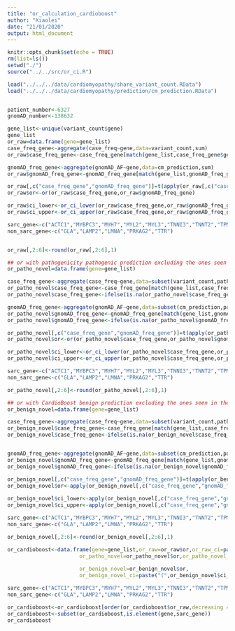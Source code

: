 ```yaml
---
title: "or_calculation_cardioboost"
author: "Xiaolei"
date: "21/01/2020"
output: html_document
---
```


```r
knitr::opts_chunk$set(echo = TRUE)
rm(list=ls())
setwd("./")
source("../../src/or_ci.R")

load("../../../data/cardiomyopathy/share_variant_count.RData")
load("../../../data/cardiomyopathy/prediction/cm_prediction.RData")


patient_number<-6327
gnomAD_number<-138632
```



```r

gene_list<-unique(variant_count$gene)
gene_list
or_raw=data.frame(gene=gene_list)
case_freq_gene<-aggregate(case_freq~gene,data=variant_count,sum)
or_raw$case_freq_gene<-case_freq_gene[match(gene_list,case_freq_gene$gene),]$case_freq

gnomAD_freq_gene<-aggregate(gnomAD_AF~gene,data=cm_prediction,sum)
or_raw$gnomAD_freq_gene<-gnomAD_freq_gene[match(gene_list,gnomAD_freq_gene$gene),]$gnomAD_AF

or_raw[,c("case_freq_gene","gnomAD_freq_gene")]=t(apply(or_raw[,c("case_freq_gene","gnomAD_freq_gene")],1,function(x){check_input(x[1],x[2])}))
or_raw$or<-or(or_raw$case_freq_gene,or_raw$gnomAD_freq_gene)

or_raw$ci_lower<-or_ci_lower(or_raw$case_freq_gene,or_raw$gnomAD_freq_gene,patient_number,gnomAD_number)
or_raw$ci_upper<-or_ci_upper(or_raw$case_freq_gene,or_raw$gnomAD_freq_gene,patient_number,gnomAD_number)

sarc_gene<-c("ACTC1","MYBPC3","MYH7","MYL2","MYL3","TNNI3","TNNT2","TPM1")
non_sarc_gene<-c("GLA","LAMP2","LMNA","PRKAG2","TTR")


or_raw[,2:6]<-round(or_raw[,2:6],1)

```



```r
## or with pathogenicity pathogenic prediction excluding the ones seen in training data
or_patho_novel=data.frame(gene=gene_list)

case_freq_gene<-aggregate(case_freq~gene,data=subset(variant_count,pathogenicity>=0.9 & isTrain==FALSE),sum)
or_patho_novel$case_freq_gene<-case_freq_gene[match(gene_list,case_freq_gene$gene),]$case_freq
or_patho_novel$case_freq_gene<-ifelse(is.na(or_patho_novel$case_freq_gene),0,or_patho_novel$case_freq_gene)

gnomAD_freq_gene<-aggregate(gnomAD_AF~gene,data=subset(cm_prediction,pathogenicity>=0.9 & isTrain==FALSE),sum)
or_patho_novel$gnomAD_freq_gene<-gnomAD_freq_gene[match(gene_list,gnomAD_freq_gene$gene),]$gnomAD_AF
or_patho_novel$gnomAD_freq_gene<-ifelse(is.na(or_patho_novel$gnomAD_freq_gene),0,or_patho_novel$gnomAD_freq_gene)

or_patho_novel[,c("case_freq_gene","gnomAD_freq_gene")]=t(apply(or_patho_novel[,c("case_freq_gene","gnomAD_freq_gene")],1,function(x){check_input(x[1],x[2],predict = "pathogenic")}))
or_patho_novel$or<-or(or_patho_novel$case_freq_gene,or_patho_novel$gnomAD_freq_gene)

or_patho_novel$ci_lower<-or_ci_lower(or_patho_novel$case_freq_gene,or_patho_novel$gnomAD_freq_gene,patient_number,gnomAD_number)
or_patho_novel$ci_upper<-or_ci_upper(or_patho_novel$case_freq_gene,or_patho_novel$gnomAD_freq_gene,patient_number,gnomAD_number)

sarc_gene<-c("ACTC1","MYBPC3","MYH7","MYL2","MYL3","TNNI3","TNNT2","TPM1")
non_sarc_gene<-c("GLA","LAMP2","LMNA","PRKAG2","TTR")

or_patho_novel[,2:6]<-round(or_patho_novel[,2:6],1)
```



```r
## or with CardioBoost benign prediction excluding the ones seen in the training data
or_benign_novel=data.frame(gene=gene_list)

case_freq_gene<-aggregate(case_freq~gene,data=subset(variant_count,pathogenicity<=0.1  & isTrain==FALSE),sum)
or_benign_novel$case_freq_gene<-case_freq_gene[match(gene_list,case_freq_gene$gene),]$case_freq
or_benign_novel$case_freq_gene<-ifelse(is.na(or_benign_novel$case_freq_gene),0,or_benign_novel$case_freq_gene)


gnomAD_freq_gene<-aggregate(gnomAD_AF~gene,data=subset(cm_prediction,pathogenicity<=0.1  & isTrain==FALSE),sum)
or_benign_novel$gnomAD_freq_gene<-gnomAD_freq_gene[match(gene_list,gnomAD_freq_gene$gene),]$gnomAD_AF
or_benign_novel$gnomAD_freq_gene<-ifelse(is.na(or_benign_novel$gnomAD_freq_gene),0,or_benign_novel$gnomAD_freq_gene)

or_benign_novel[,c("case_freq_gene","gnomAD_freq_gene")]=t(apply(or_benign_novel[,c("case_freq_gene","gnomAD_freq_gene")],1,function(x){check_input(x[1],x[2],predict="benign")}))
or_benign_novel$or<-apply(or_benign_novel[,c("case_freq_gene","gnomAD_freq_gene")],1,function(x){or(x[1],x[2],predict="benign")})
  
or_benign_novel$ci_lower<-apply(or_benign_novel[,c("case_freq_gene","gnomAD_freq_gene")],1,function(x){or_ci_lower(x[1],x[2],patient_number,gnomAD_number,predict="benign")})
or_benign_novel$ci_upper<-apply(or_benign_novel[,c("case_freq_gene","gnomAD_freq_gene")],1,function(x){or_ci_upper(x[1],x[2],patient_number,gnomAD_number,predict="benign")})

sarc_gene<-c("ACTC1","MYBPC3","MYH7","MYL2","MYL3","TNNI3","TNNT2","TPM1")
non_sarc_gene<-c("GLA","LAMP2","LMNA","PRKAG2","TTR")

or_benign_novel[,2:6]<-round(or_benign_novel[,2:6],1)
```

```r

or_cardioboost<-data.frame(gene=gene_list,or_raw=or_raw$or,or_raw_ci=paste("(",or_raw$ci_lower,or_raw$ci_upper,")"),
                       or_patho_novel=or_patho_novel$or,or_patho_novel_ci=paste("(",or_patho_novel$ci_lower,or_patho_novel$ci_upper,")"),
                       
                       or_benign_novel=or_benign_novel$or,
                       or_benign_novel_ci=paste("(",or_benign_novel$ci_lower,or_benign_novel$ci_upper,")"))

sarc_gene<-c("ACTC1","MYBPC3","MYH7","MYL2","MYL3","TNNI3","TNNT2","TPM1")
non_sarc_gene<-c("GLA","LAMP2","LMNA","PRKAG2","TTR")

or_cardioboost<-or_cardioboost[order(or_cardioboost$or_raw,decreasing = TRUE),]
or_cardioboost<-subset(or_cardioboost,is.element(gene,sarc_gene))
or_cardioboost

```